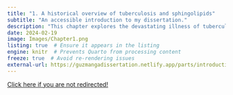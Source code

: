 ```yaml
---
title: "1. A historical overview of tuberculosis and sphingolipids"
subtitle: "An accessible introduction to my dissertation."
description: "This chapter explores the devastating illness of tuberculosis (TB) and the growing interest in host-directed therapy (HDT) as a potential avenue for novel anti-TB therapies. We aim to convey how one niche class of human lipids, sphingolipids, may affect the course of a *Mycobacterium tuberculosis* (*Mtb*) infection. We introduce TB, its historical context, and the evolution of mycobacteria alongside humans. We also introduce the crucial and enigmatic roles of sphingolipids throughout human biology and how they may present novel ways of treating TB infections. These historical contexts are essential for a deeper discussion on the interplay between *Mtb* infection and the lipids in the host cell. Further, it is necessary for individuals attempting to discover potential tuberculosis treatments to consider the disease’s historical background. A low-cost, effective therapy is a crucial first step in rectifying the long-standing systemic injustices of tuberculosis treatment."
date: 2024-02-19
image: Images/Chapter1.png
listing: true  # Ensure it appears in the listing
engine: knitr  # Prevents Quarto from processing content
freeze: true  # Avoid re-rendering issues
external-url: https://guzmangadissertation.netlify.app/parts/introduction/intro_layperson
---
```



<meta http-equiv="refresh" content="0;url=https://guzmangadissertation.netlify.app/parts/introduction/intro_layperson">

[Click here if you are not redirected!](https://guzmangadissertation.netlify.app/parts/introduction/intro_layperson)
